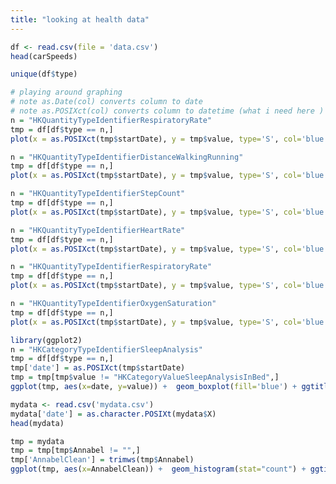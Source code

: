 ```yaml
---
title: "looking at health data"
---
```



```r
df <- read.csv(file = 'data.csv')
head(carSpeeds)
```

```r
unique(df$type)
```


```r
# playing around graphing 
# note as.Date(col) converts column to date
# note as.POSIXct(col) converts column to datetime (what i need here )
n = "HKQuantityTypeIdentifierRespiratoryRate"
tmp = df[df$type == n,]
plot(x = as.POSIXct(tmp$startDate), y = tmp$value, type='S', col='blue', xlab='date', ylab=n, main=n)
```

```r
n = "HKQuantityTypeIdentifierDistanceWalkingRunning"
tmp = df[df$type == n,]
plot(x = as.POSIXct(tmp$startDate), y = tmp$value, type='S', col='blue', xlab='date', ylab=n, main=n)
```
```r
n = "HKQuantityTypeIdentifierStepCount"
tmp = df[df$type == n,]
plot(x = as.POSIXct(tmp$startDate), y = tmp$value, type='S', col='blue', xlab='date', ylab=n, main=n)
```
```r
n = "HKQuantityTypeIdentifierHeartRate"
tmp = df[df$type == n,]
plot(x = as.POSIXct(tmp$startDate), y = tmp$value, type='S', col='blue', xlab='date', ylab=n, main=n)
```

```r
n = "HKQuantityTypeIdentifierRespiratoryRate"
tmp = df[df$type == n,]
plot(x = as.POSIXct(tmp$startDate), y = tmp$value, type='S', col='blue', xlab='date', ylab=n, main=n)
```

```r
n = "HKQuantityTypeIdentifierOxygenSaturation"
tmp = df[df$type == n,]
plot(x = as.POSIXct(tmp$startDate), y = tmp$value, type='S', col='blue', xlab='date', ylab=n, main=n)
```

```r
library(ggplot2)
n = "HKCategoryTypeIdentifierSleepAnalysis"
tmp = df[df$type == n,]
tmp['date'] = as.POSIXct(tmp$startDate)
tmp = tmp[tmp$value != "HKCategoryValueSleepAnalysisInBed",]
ggplot(tmp, aes(x=date, y=value)) +  geom_boxplot(fill='blue') + ggtitle("Sleep States to date")
```



```r
mydata <- read.csv('mydata.csv')
mydata['date'] = as.character.POSIXt(mydata$X)
head(mydata)
```

```r
tmp = mydata
tmp = tmp[tmp$Annabel != "",]
tmp['AnnabelClean'] = trimws(tmp$Annabel)
ggplot(tmp, aes(x=AnnabelClean)) +  geom_histogram(stat="count") + ggtitle("Annabel staying")
```






































































